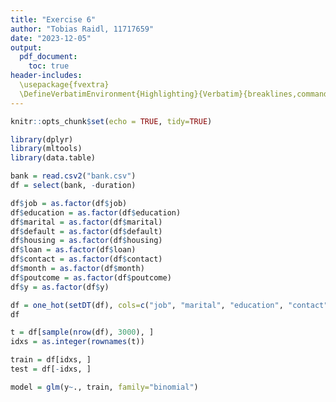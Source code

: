 ```yaml
---
title: "Exercise 6"
author: "Tobias Raidl, 11717659"
date: "2023-12-05"
output:
  pdf_document:
    toc: true
header-includes:
  \usepackage{fvextra}
  \DefineVerbatimEnvironment{Highlighting}{Verbatim}{breaklines,commandchars=\\\{\}}
---
```


```r
knitr::opts_chunk$set(echo = TRUE, tidy=TRUE)
```

```r
library(dplyr)
library(mltools)
library(data.table)

bank = read.csv2("bank.csv")
df = select(bank, -duration)

df$job = as.factor(df$job)
df$education = as.factor(df$education)
df$marital = as.factor(df$marital)
df$default = as.factor(df$default)
df$housing = as.factor(df$housing)
df$loan = as.factor(df$loan)
df$contact = as.factor(df$contact)
df$month = as.factor(df$month)
df$poutcome = as.factor(df$poutcome)
df$y = as.factor(df$y)

df = one_hot(setDT(df), cols=c("job", "marital", "education", "contact", "month", "poutcome"))
df

t = df[sample(nrow(df), 3000), ]
idxs = as.integer(rownames(t))

train = df[idxs, ]
test = df[-idxs, ]

model = glm(y~., train, family="binomial")
```